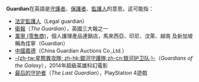 '''Guardian'''在英語是[[守護者|守護者]]、[[保護者|保護者]]、[[監護人|監護人]]的意思。这可能指：

*[[法定監護人|法定監護人]]（Legal guardian）
*[[衛報|衛報]]（''The Guardian''），英國三大報之一
*[[萬寧_(零售商)|萬寧 (零售商)]]，個人護理產品連鎖店，馬來西亞、印尼、汶萊、越南 及新加坡稱為佳寧（Guardian）
*[[中國嘉德|中國嘉德]]（China Guardian Auctions Co.,Ltd.）
*[[銀河守護隊|-{zh-tw:星際異攻隊; zh-hk:銀河守護隊;zh-cn:银河护卫队;}-]]（''Guardians of the Galaxy''），2014年超級英雄科幻電影
*[[最后的守护者|最后的守护者]]（''The Last Guardian''），PlayStation 4遊戲

{{disambig|G|cat=非中文名称消歧义}}
